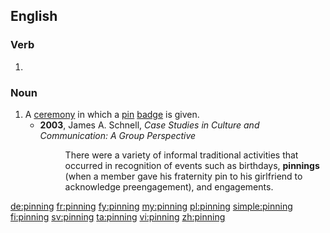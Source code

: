 ==English==

===Verb===
{{head|en|present participle}}

# {{present participle of|pin|lang=en}}

===Noun===
{{en-noun}}

# A [[ceremony]] in which a [[pin]] [[badge]] is given.
#* '''2003''', James A. Schnell, ''Case Studies in Culture and Communication: A Group Perspective''
#*: There were a variety of informal traditional activities that occurred in recognition of events such as birthdays, '''pinnings''' (when a member gave his fraternity pin to his girlfriend to acknowledge preengagement), and engagements.

[[de:pinning]]
[[fr:pinning]]
[[fy:pinning]]
[[my:pinning]]
[[pl:pinning]]
[[simple:pinning]]
[[fi:pinning]]
[[sv:pinning]]
[[ta:pinning]]
[[vi:pinning]]
[[zh:pinning]]
